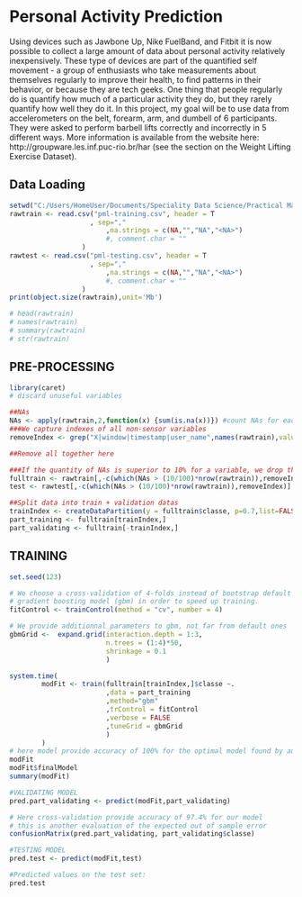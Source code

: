 Personal Activity Prediction
========================================================
Using devices such as Jawbone Up, Nike FuelBand, and Fitbit it is now possible to collect a large amount of data about personal activity relatively inexpensively. These type of devices are part of the quantified self movement - a group of enthusiasts who take measurements about themselves regularly to improve their health, to find patterns in their behavior, or because they are tech geeks. One thing that people regularly do is quantify how much of a particular activity they do, but they rarely quantify how well they do it. 
In this project, my goal will be to use data from accelerometers on the belt, forearm, arm, and dumbell of 6 participants. They were asked to perform barbell lifts correctly and incorrectly in 5 different ways. More information is available from the website here: http://groupware.les.inf.puc-rio.br/har (see the section on the Weight Lifting Exercise Dataset).

## Data Loading
```r
setwd("C:/Users/HomeUser/Documents/Speciality Data Science/Practical Machine Learning/Projects/Personal-Activity-Prediction")
rawtrain <- read.csv("pml-training.csv", header = T
                    , sep=","
                        ,na.strings = c(NA,"","NA","<NA>")
                        #, comment.char = ""
                  )
rawtest <- read.csv("pml-testing.csv", header = T
                    , sep=","
                        ,na.strings = c(NA,"","NA","<NA>")
                        #, comment.char = ""
                  )
print(object.size(rawtrain),unit='Mb')

# head(rawtrain)
# names(rawtrain)
# summary(rawtrain)
# str(rawtrain)
```

## PRE-PROCESSING
```r
library(caret)
# discard unuseful variables

##NAs
NAs <- apply(rawtrain,2,function(x) {sum(is.na(x))}) #count NAs for each variable
###We capture indexes of all non-sensor variables
removeIndex <- grep("X|window|timestamp|user_name",names(rawtrain),value=F)

##Remove all together here

###If the quantity of NAs is superior to 10% for a variable, we drop this variable
fulltrain <- rawtrain[,-c(which(NAs > (10/100)*nrow(rawtrain)),removeIndex)] 
test <- rawtest[,-c(which(NAs > (10/100)*nrow(rawtrain)),removeIndex)]

##Split data into train + validation datas 
trainIndex <- createDataPartition(y = fulltrain$classe, p=0.7,list=FALSE)
part_training <- fulltrain[trainIndex,]
part_validating <- fulltrain[-trainIndex,]

```

## TRAINING
```r
set.seed(123)

# We choose a cross-validation of 4-folds instead of bootstrap default method for
# gradient boosting model (gbm) in order to speed up training.
fitControl <- trainControl(method = "cv", number = 4)

# We provide additionnal parameters to gbm, not far from default ones
gbmGrid <-  expand.grid(interaction.depth = 1:3,
                        n.trees = (1:4)*50,
                        shrinkage = 0.1
                        )

system.time(
        modFit <- train(fulltrain[trainIndex,]$classe ~. 
                        ,data = part_training
                        ,method="gbm"
                        ,trControl = fitControl
                        ,verbose = FALSE
                        ,tuneGrid = gbmGrid
                        )
        )
# here model provide accuracy of 100% for the optimal model found by auto-tuning via cross-validation; This is the expected out of sample error
modFit
modFit$finalModel
summary(modFit)

#VALIDATING MODEL
pred.part_validating <- predict(modFit,part_validating)

# Here cross-validation provide accuracy of 97.4% for our model
# this is another evaluation of the expected out of sample error
confusionMatrix(pred.part_validating, part_validating$classe)

#TESTING MODEL
pred.test <- predict(modFit,test)

#Predicted values on the test set:
pred.test
```